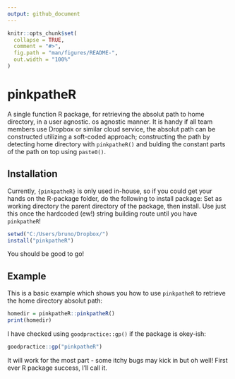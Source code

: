 ---
output: github_document
---

<!-- README.md is generated from README.Rmd. Please edit that file -->

```{r setup, include = FALSE}
knitr::opts_chunk$set(
  collapse = TRUE,
  comment = "#>",
  fig.path = "man/figures/README-",
  out.width = "100%"
)
```
# pinkpatheR

A single function R package, for retrieving the absolut path to home directory, in a user agnostic. os agnostic manner. It is handy if all team members use Dropbox or similar cloud service, the absolut path can be constructed utilizing a soft-coded approach; constructing the path by detecting home directory with ```pinkpatheR()``` and bulding the constant parts of the path on top using ```paste0()```.


## Installation

Currently, ```{pinkpatheR}``` is only used in-house, so if you could get your hands on the R-package folder, do the following to install package:
Set as working directory the parent directory of the package, then install.
Use just this once the hardcoded (ew!) string building route until you have ```pinkpatheR```!

```{r eval=FALSE}
setwd("C:/Users/bruno/Dropbox/")
install("pinkpatheR")
```

You should be good to go!

## Example

This is a basic example which shows you how to use ```pinkpatheR``` to retrieve the home directory absolut path:

```{r example}
homedir = pinkpatheR::pinkpatheR()
print(homedir)
```

I have checked using ```goodpractice::gp()``` if the package is okey-ish:
```{r}
goodpractice::gp("pinkpatheR")
```
It will work for the most part - some itchy bugs may kick in but oh well! First ever R package success, I'll call it.
